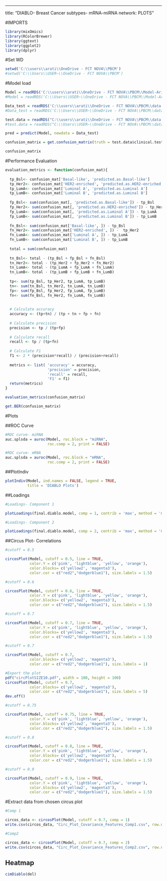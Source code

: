 ------------------------------------------------------------------------

title: "DIABLO- Breast Cancer subtypes- mRNA-miRNA network: PLOTS"

#IMPORTS

```{r}
library(mixOmics)
library(RColorBrewer)
library(ggtext)
library(ggplot2)
library(dplyr)
```
#Set WD

```{r}
setwd('C:\\users\\arati\\OneDrive - FCT NOVA\\PBCM')
#setwd('C:\\Users\\USER~\\OneDrive - FCT NOVA\\PBCM')
```

#Model load

```{r}
Model = readRDS('C:\\users\\arati\\OneDrive - FCT NOVA\\PBCM\\Model-Ari')
#Model = readRDS('C:\\Users\\USER~\\OneDrive - FCT NOVA\\PBCM\\Model-Ari')
```

```{r}
Data_test = readRDS('C:\\users\\arati\\OneDrive - FCT NOVA\\PBCM\\data.test-Ari')
#Data_test = readRDS('C:\\Users\\USER~\\OneDrive - FCT NOVA\\PBCM\\data.test-Ari')

test.data = readRDS("C:\\users\\arati\\OneDrive - FCT NOVA\\PBCM\\data.test.pred-Ari")
#test.data = readRDS("C:\\Users\\USER~\\OneDrive - FCT NOVA\\PBCM\\data.test.pred-Ari")
```

```{r}
pred = predict(Model, newdata = Data_test)
```

```{r}
confusion_matrix = get.confusion_matrix(truth = test.data$clinical.test$PAM50_SUBTYPE, predicted = pred$WeightedVote$centroids.dist[,2])
```

```{r}
confusion_matrix
```

#Performance Evaluation

```{r}
evaluation_metrics <- function(confusion_mat){
  
  tp_Bsl<- confusion_mat['Basal-like', 'predicted.as.Basal-like']
  tp_Her2<- confusion_mat['HER2-enriched', 'predicted.as.HER2-enriched']
  tp_LumA<- confusion_mat['Luminal A', 'predicted.as.Luminal A']
  tp_LumB<- confusion_mat['Luminal B', 'predicted.as.Luminal B']
  
  fp_Bsl<- sum(confusion_mat[, 'predicted.as.Basal-like']) - tp_Bsl
  fp_Her2<- sum(confusion_mat[, 'predicted.as.HER2-enriched']) - tp_Her2
  fp_LumA<- sum(confusion_mat[, 'predicted.as.Luminal A']) - tp_LumA
  fp_LumB<- sum(confusion_mat[, 'predicted.as.Luminal B']) - tp_LumB
  
  fn_Bsl<- sum(confusion_mat['Basal-like', ]) - tp_Bsl
  fn_Her2<- sum(confusion_mat['HER2-enriched', ]) -  tp_Her2
  fn_LumA<- sum(confusion_mat['Luminal A', ]) - tp_LumA
  fn_LumB<- sum(confusion_mat['Luminal B', ]) - tp_LumB
  
  total = sum(confusion_mat)
  
  tn_Bsl<- total - (tp_Bsl + fp_Bsl + fn_Bsl)
  tn_Her2<- total - (tp_Her2 + fp_Her2 + fn_Her2) 
  tn_LumA<- total - (tp_LumA + fp_LumA + fn_LumA)
  tn_LumB<- total - (tp_LumB + fp_LumB + fn_LumB)
  
  tp<- sum(tp_Bsl, tp_Her2, tp_LumA, tp_LumB)
  tn<- sum(tn_Bsl, tn_Her2, tn_LumA, tn_LumB)
  fp<- sum(fp_Bsl, fp_Her2, fp_LumA, fp_LumB)
  fn<- sum(fn_Bsl, fn_Her2, fn_LumA, fn_LumB)
  
  
  # Calculate accuracy
  accuracy <- (tp+tn) / (tp + tn + fp + fn)
  
  # Calculate precision
  precision <- tp / (tp+fp)
  
  # Calculate recall
  recall <- tp / (tp+fn)
  
  # Calculate F1
  f1 <- 2 * (precision*recall) / (precision+recall)
  
  metrics <- list( 'accuracy' = accuracy,
                   'precision' = precision,
                   'recall' = recall,
                   'F1' = f1)
  return(metrics)
}
```

```{r}
evaluation_metrics(confusion_matrix)
```

```{r}
get.BER(confusion_matrix)
```

#Plots 

##ROC Curve

```{r}
#ROC curve- miRNA
auc.splsda = auroc(Model, roc.block = "miRNA", 
                   roc.comp = 2, print = FALSE)
```

```{r}
#ROC curve- mRNA
auc.splsda = auroc(Model, roc.block = "mRNA", 
                   roc.comp = 2, print = FALSE)
```

##PlotIndiv

```{r}
plotIndiv(Model, ind.names = FALSE, legend = TRUE, 
          title = 'DIABLO Plots')
```

##Loadings

```{r}
#Loadings- Component 1

plotLoadings(final.diablo.model, comp = 1, contrib = 'max', method = 'median')
```

```{r}
#Loadings- Component 2

plotLoadings(final.diablo.model, comp = 2, contrib = 'max', method = 'median')
```

##Circus Plot- Correlations

```{r}
#cutoff = 0.5

circosPlot(Model, cutoff = 0.5, line = TRUE,
           color.Y = c('pink', 'lightblue', 'yellow', 'orange'),
           color.blocks= c('yellow2', 'magenta3'),
           color.cor = c("red2","dodgerblue1"), size.labels = 1.5)
```

```{r}
#cutoff = 0.6

circosPlot(Model, cutoff = 0.6, line = TRUE,
           color.Y = c('pink', 'lightblue', 'yellow', 'orange'),
           color.blocks= c('yellow2', 'magenta3'),
           color.cor = c("red2","dodgerblue1"), size.labels = 1.5)
```

```{r}
#cutoff = 0.7

circosPlot(Model, cutoff = 0.7, line = TRUE,
           color.Y = c('pink', 'lightblue', 'yellow', 'orange'),
           color.blocks= c('yellow2', 'magenta3'),
           color.cor = c("red2","dodgerblue1"), size.labels = 1.5)
```

```{r}
#cutoff = 0.7

circosPlot(Model, cutoff = 0.7,
           color.blocks= c('yellow2', 'magenta3'),
           color.cor = c("red2","dodgerblue1"), size.labels = 1)
```

```{r}
#Export the plot
pdf("circPlotSIZE10.pdf", width = 100, height = 100) 
circosPlot(Model, cutoff = 0.7,
           color.blocks= c('yellow2', 'magenta3'),
           color.cor = c("red2","dodgerblue1"), size.labels = 5)
dev.off()
```

```{r}
#cutoff = 0.75

circosPlot(Model, cutoff = 0.75, line = TRUE,
           color.Y = c('pink', 'lightblue', 'yellow', 'orange'),
           color.blocks= c('yellow2', 'magenta3'),
           color.cor = c("red2","dodgerblue1"), size.labels = 1.5)
```

```{r}
#cutoff = 0.8

circosPlot(Model, cutoff = 0.8, line = TRUE,
           color.Y = c('pink', 'lightblue', 'yellow', 'orange'),
           color.blocks= c('yellow2', 'magenta3'),
           color.cor = c("red2","dodgerblue1"), size.labels = 1.5)
```

```{r}
#cutoff = 0.9

circosPlot(Model, cutoff = 0.9, line = TRUE,
           color.Y = c('pink', 'lightblue', 'yellow', 'orange'),
           color.blocks= c('yellow2', 'magenta3'),
           color.cor = c("red2","dodgerblue1"), size.labels = 1.5)
```

#Extract data from chosen circus plot

```{r}
#Comp 1

circos_data <- circosPlot(Model, cutoff = 0.7, comp = 1)
write.csv(circos_data, "Circ_Plot_Covariance_Features_Comp1.csv", row.names = T)
```

```{r}
#Comp2

circos_data <- circosPlot(Model, cutoff = 0.7, comp = 2)
write.csv(circos_data, "Circ_Plot_Covariance_Features_Comp2.csv", row.names = T)
```

## Heatmap
```{r}
cimDiablo(del)
```
